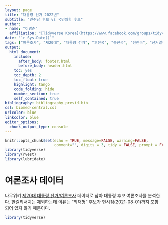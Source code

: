 ```yaml
---
layout: page
title: "대통령 선거 2022년"
subtitle: "민주당 후보 vs 국민의힘 후보"
author:
- name: "이광춘"
  affiliation: "[Tidyverse Korea](https://www.facebook.com/groups/tidyverse/)"
date: "`r Sys.Date()`"
tags: ["여론조사", "제20대", "대통령 선거", "후진국", "중진국", "선진국", "선거일정", "경선", "주요"]
output:
  html_document: 
    include:
      after_body: footer.html
      before_body: header.html
    toc: yes
    toc_depth: 2
    toc_float: true
    highlight: tango
    code_folding: hide
    number_section: true
    self_contained: true
bibliography: bibliography_presid.bib
csl: biomed-central.csl
urlcolor: blue
linkcolor: blue
editor_options: 
  chunk_output_type: console
---
```


```r
knitr::opts_chunk$set(echo = TRUE, message=FALSE, warning=FALSE,
                      comment="", digits = 3, tidy = FALSE, prompt = FALSE, fig.align = 'center')
library(tidyverse)
library(rvest)
library(lubridate)
```

# 여론조사 데이터 {#candidate-19}

나무위키 [제20대 대통령 선거/여론조사](https://namu.wiki/w/%EC%A0%9C20%EB%8C%80%20%EB%8C%80%ED%86%B5%EB%A0%B9%20%EC%84%A0%EA%B1%B0/%EC%97%AC%EB%A1%A0%EC%A1%B0%EC%82%AC) 데이터로 삼아 대통령 후보 여론조사를 분석한다. 한길리서치는 제외하는데 이유는 "최재형" 후보가 현시점(2021-08-01)까지 포함되어 있지 않기 때문이다.


```r
library(tidyverse)





```


